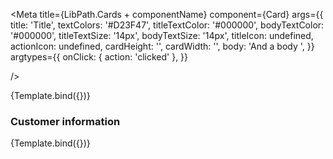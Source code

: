 


<Meta
    title={LibPath.Cards + componentName}
    component={Card}
    args={{
        title: 'Title',
        textColors: '#D23F47',
        titleTextColor: '#000000',
        bodyTextColor: '#000000',
        titleTextSize: '14px',
        bodyTextSize: '14px',
        titleIcon: undefined,
        actionIcon: undefined,
        cardHeight: '',
        cardWidth: '',
        body: 'And a body ',
    }}
    argtypes={{
        onClick: { action: 'clicked' },
    }}
    
/>

<DocsPageHeader
    title={componentName}
    description="This component is used to create a card-like container which can hold information like a title and text."
    addImportantNote={false}
    variant="stable"
/>

<Canvas withToolbar>
    <Story name="Base">{Template.bind({})}</Story>
</Canvas>

<DocsPageBodyComponents addStories={true} />

### Customer information

<Canvas withToolbar>
    <Story
        name="Customer information"
        args={{
            title: 'Ola Nordmann',
            body: 'Age: 42',
            cardHeight: '100px',
            cardWidth: '200px',
        }}
    >
        {Template.bind({})}
    </Story>
</Canvas>
